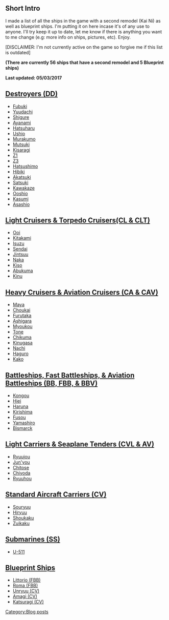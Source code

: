 =='''Short Intro'''==
I made a list of all the ships in the game with a second remodel (Kai Ni) as well as blueprint ships. I'm putting it on here incase it's of any use to anyone. I'll try keep it up to date, let me know if there is anything you want to me change (e.g: more info on ships, pictures, etc). Enjoy. 

[DISCLAIMER: I'm not currently active on the game so forgive me if this list is outdated]

'''(There are currently 56 ships that have a second remodel and 5 Blueprint ships)'''

'''Last updated: 05/03/2017'''
=='''[[List of destroyers by upgraded maximum stats|Destroyers&nbsp;(DD)]]'''==
*[[Fubuki]]
*[[Yuudachi]]
*[[Shigure]]
*[[Ayanami]]
*[[Hatsuharu]]
*[[Ushio]]
*[[Murakumo]]
*[[Mutsuki]]
*[[Kisaragi]]
*[[Z1]]
*[[Z3]]
*[[Hatsushimo]]
*[[Hibiki]]
*[[Akatsuki]]
*[[Satsuki]]
*[[Kawakaze]]
*[[Ooshio]]
*[[Kasumi]]
*[[Asashio]]
=='''[[List of light cruisers by upgraded maximum stats|Light Cruisers &amp; Torpedo Cruisers(CL &amp; CLT)]]'''==
*[[Ooi]]
*[[Kitakami]]
*[[Isuzu]]
*[[Sendai]]
*[[Jintsuu]]
*[[Naka]]
*[[Kiso]]
*[[Abukuma]]
*[[Kinu]]
=='''[[List of heavy cruisers by upgraded maximum stats|Heavy Cruisers &amp; Aviation Cruisers (CA &amp; CAV)]]'''==
*[[Maya]]
*[[Choukai]]
*[[Furutaka]]
*[[Ashigara]]
*[[Myoukou]]
*[[Tone]]
*[[Chikuma]]
*[[Kinugasa]]
*[[Nachi]]
*[[Haguro]]
*[[Kako]]
=='''[[List of battleships by upgraded maximum stats|Battleships, Fast Battleships, &amp; Aviation Battleships (BB, FBB, &amp; BBV)]]'''==
*[[Kongou]]
*[[Hiei]]
*[[Haruna]]
*[[Kirishima]]
*[[Fusou]]
*[[Yamashiro]]
*[[Bismarck]]
=='''[[List of light aircraft carriers by upgraded maximum stats|Light Carriers &amp; Seaplane Tenders (CVL &amp; AV)]]'''==
*[[Ryuujou]]
*[[Jun'you]]
*[[Chitose]]
*[[Chiyoda]]
*[[Taigei|Ryuuhou]]
=='''[[List of fleet standard aircraft carriers by upgraded maximum stats|Standard Aircraft Carriers (CV)]]'''==
*[[Souryuu]]
*[[Hiryuu]]
*[[Shoukaku]]
*[[Zuikaku]]
=='''[[List of submarines by upgraded maximum stats|Submarines (SS)]]'''==
*[[U-511]]
=='''[[:Category:Ships that require a blueprint for remodelling|Blueprint Ships]] '''==
*[[Littorio|Littorio (FBB)]]
*[[Roma|Roma (FBB)]]
*[[Unryuu|Unryuu&nbsp;(CV)]]
*[[Amagi|Amagi&nbsp;(CV)]]
*[[Katsuragi|Katsuragi&nbsp;(CV)]]
[[Category:Blog posts]]